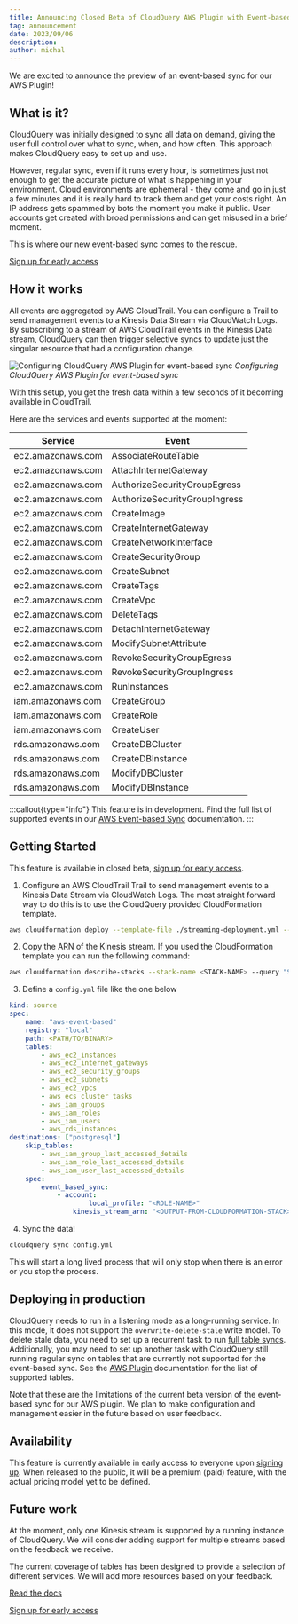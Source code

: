```yaml
---
title: Announcing Closed Beta of CloudQuery AWS Plugin with Event-based Sync
tag: announcement
date: 2023/09/06
description:
author: michal
---
```



<BlogHeader/>

We are excited to announce the preview of an event-based sync for our AWS Plugin!

## What is it?

CloudQuery was initially designed to sync all data on demand, giving the user full control over what to sync, when, and how often. This approach makes CloudQuery easy to set up and use.

However, regular sync, even if it runs every hour, is sometimes just not enough to get the accurate picture of what is happening in your environment. Cloud environments are ephemeral - they come and go in just a few minutes and it is really hard to track them and get your costs right. An IP address gets spammed by bots the moment you make it public. User accounts get created with broad permissions and can get misused in a brief moment.

This is where our new event-based sync comes to the rescue.

<div style={{marginTop:"2em", align: "center"}}><a href="https://cloudquery.typeform.com/to/Dvdn6P2u" class="btn btn-blue">Sign up for early access</a></div>

## How it works

All events are aggregated by AWS CloudTrail. You can configure a Trail to send management events to a Kinesis Data Stream via CloudWatch Logs. By subscribing to a stream of AWS CloudTrail events in the Kinesis Data stream, CloudQuery can then trigger selective syncs to update just the singular resource that had a configuration change.

![Configuring CloudQuery AWS Plugin for event-based sync](/images/blog/announcing-aws-event-based-sync/diagram.png)
*Configuring CloudQuery AWS Plugin for event-based sync*

With this setup, you get the fresh data within a few seconds of it becoming available in CloudTrail. 

Here are the services and events supported at the moment:

| Service | Event |
| -- | -- |
| ec2.amazonaws.com | AssociateRouteTable |
| ec2.amazonaws.com | AttachInternetGateway |
| ec2.amazonaws.com | AuthorizeSecurityGroupEgress |
| ec2.amazonaws.com | AuthorizeSecurityGroupIngress |
| ec2.amazonaws.com | CreateImage |
| ec2.amazonaws.com | CreateInternetGateway |
| ec2.amazonaws.com | CreateNetworkInterface |
| ec2.amazonaws.com | CreateSecurityGroup |
| ec2.amazonaws.com | CreateSubnet |
| ec2.amazonaws.com | CreateTags |
| ec2.amazonaws.com | CreateVpc |
| ec2.amazonaws.com | DeleteTags |
| ec2.amazonaws.com | DetachInternetGateway |
| ec2.amazonaws.com | ModifySubnetAttribute |
| ec2.amazonaws.com | RevokeSecurityGroupEgress |
| ec2.amazonaws.com | RevokeSecurityGroupIngress |
| ec2.amazonaws.com | RunInstances |
| iam.amazonaws.com | CreateGroup |
| iam.amazonaws.com | CreateRole |
| iam.amazonaws.com | CreateUser |
| rds.amazonaws.com | CreateDBCluster |
| rds.amazonaws.com | CreateDBInstance |
| rds.amazonaws.com | ModifyDBCluster |
| rds.amazonaws.com | ModifyDBInstance |

:::callout{type="info"}
This feature is in development. Find the full list of supported events in our [AWS Event-based Sync](https://hub.cloudquery.io/plugins/source/cloudquery/aws) documentation.
:::

## Getting Started

This feature is available in closed beta, [sign up for early access](https://cloudquery.typeform.com/to/Dvdn6P2u).

1. Configure an AWS CloudTrail Trail to send management events to a Kinesis Data Stream via CloudWatch Logs. The most straight forward way to do this is to use the CloudQuery provided CloudFormation template.

```bash
aws cloudformation deploy --template-file ./streaming-deployment.yml --stack-name <STACK-NAME> --capabilities CAPABILITY_IAM --disable-rollback --region <DESIRED-REGION>
```

2. Copy the ARN of the Kinesis stream. If you used the CloudFormation template you can run the following command:

```bash
aws cloudformation describe-stacks --stack-name <STACK-NAME> --query "Stacks[].Outputs" --region <DESIRED-REGION>
```

3. Define a `config.yml` file like the one below

```yaml
kind: source
spec:  
	name: "aws-event-based"  
	registry: "local"  
	path: <PATH/TO/BINARY>
	tables:
		- aws_ec2_instances
		- aws_ec2_internet_gateways
		- aws_ec2_security_groups
		- aws_ec2_subnets
		- aws_ec2_vpcs
		- aws_ecs_cluster_tasks
		- aws_iam_groups
		- aws_iam_roles
		- aws_iam_users
		- aws_rds_instances
destinations: ["postgresql"]  
	skip_tables:    
		- aws_iam_group_last_accessed_details    
		- aws_iam_role_last_accessed_details    
		- aws_iam_user_last_accessed_details  
	spec:    
		event_based_sync:      
			- account:          
					local_profile: "<ROLE-NAME>"
				kinesis_stream_arn: "<OUTPUT-FROM-CLOUDFORMATION-STACK>"
```

4. Sync the data!

```bash
cloudquery sync config.yml
```

This will start a long lived process that will only stop when there is an error or you stop the process.

## Deploying in production

CloudQuery needs to run in a listening mode as a long-running service. In this mode, it does not support the `overwrite-delete-stale` write model. To delete stale data, you need to set up a recurrent task to run [full table syncs](/docs/core-concepts/syncs#full-table-syncs). Additionally, you may need to set up another task with CloudQuery still running regular sync on tables that are currently not supported for the event-based sync. See the [AWS Plugin](https://hub.cloudquery.io/plugins/source/cloudquery/aws) documentation for the list of supported tables.


Note that these are the limitations of the current beta version of the event-based sync for our AWS plugin. We plan to make configuration and management easier in the future based on user feedback.

## Availability

This feature is currently available in early access to everyone upon [signing up](https://cloudquery.typeform.com/to/Dvdn6P2u). When released to the public, it will be a premium (paid) feature, with the actual pricing model yet to be defined.

## Future work

At the moment, only one Kinesis stream is supported by a running instance of CloudQuery. We will consider adding support for multiple streams based on the feedback we receive.

The current coverage of tables has been designed to provide a selection of different services. We will add more resources based on your feedback.

[Read the docs](https://hub.cloudquery.io/plugins/source/cloudquery/aws)

<div style={{marginTop:"2em"}}><a href="https://cloudquery.typeform.com/to/Dvdn6P2u" class="btn btn-blue">Sign up for early access</a></div>
